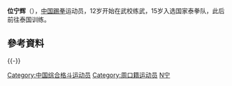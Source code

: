 {{Notability Unreferenced|time=2021-02-12T08:09:22+00:00}}
{{BLP unsourced|time=2020-12-09T02:33:55+00:00}}
{{Infobox martial artist
|name=位宁辉
|native_name=
|image=
|image_size=
|caption=
|birth_name=
|other_names=Terrorist TC boy
|nationality={{flagicon|CHN}} [[中国|中国]]
|birth_date={{Birth date and age|1993|09|15}}
|birth_place=[[河南省|河南省]][[周口市|周口市]]
|fighting_out_of=
|death_date=
|death_place=
|height={{height|m=1.70
|precision=1}}
|weight={{convert|65.7|kg
|lb st|abbr=on}}
|weight_class=[[羽量级|羽量级]]
|reach=|style=[[泰拳|泰拳]]
|rank= 
|stance=Orthodox
|team=  星辉搏击俱乐部
|trainer=
|years_active=2012-present
|kickbox_win=40
|kickbox_kowin=13
|kickbox_loss=17
|kickbox_koloss=1
|kickbox_draw=1
|kickbox_nc=
|other=
|occupation=
|spouse=
|children=
|relatives=
|students=
|university=
|url=
|updated=June 28, 2018
}}

'''位宁辉'''（{{bd|1993年|9月15日}}），[[中国|中国]][[踢拳|踢拳]]运动员，12岁开始在武校练武，15岁入选国家泰拳队，此后前往泰国训练。

==參考資料==
{{reflist}}
{{-}}
{{中华人民共和国人物小作品}}
{{DEFAULTSORT:W位}}

[[Category:中国综合格斗运动员|Category:中国综合格斗运动员]]
[[Category:周口籍运动员|Category:周口籍运动员]]
[[Category:位姓|N宁]]
